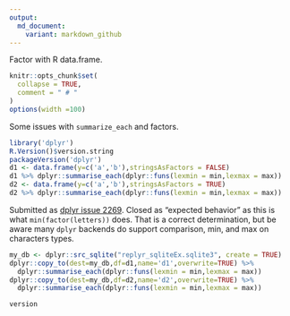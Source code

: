 ```yaml
---
output:
  md_document:
    variant: markdown_github
---
```


Factor with R data.frame.

<!-- Generated from .Rmd. Please edit that file -->

```r
knitr::opts_chunk$set(
  collapse = TRUE,
  comment = " # "
)
options(width =100)
```


Some issues with `summarize_each` and factors.


```r
library('dplyr')
R.Version()$version.string
packageVersion('dplyr')
d1 <- data.frame(y=c('a','b'),stringsAsFactors = FALSE)
d1 %>% dplyr::summarise_each(dplyr::funs(lexmin = min,lexmax = max))
d2 <- data.frame(y=c('a','b'),stringsAsFactors = TRUE)
d2 %>% dplyr::summarise_each(dplyr::funs(lexmin = min,lexmax = max))
```

Submitted as [dplyr issue 2269](https://github.com/hadley/dplyr/issues/2269).  Closed as "expected behavior" as this is what `min(factor(letters))` does.  That is a correct determination, but be aware many `dplyr` backends do support comparison, min, and max on characters types.

```r
my_db <- dplyr::src_sqlite("replyr_sqliteEx.sqlite3", create = TRUE)
dplyr::copy_to(dest=my_db,df=d1,name='d1',overwrite=TRUE) %>% 
  dplyr::summarise_each(dplyr::funs(lexmin = min,lexmax = max))
dplyr::copy_to(dest=my_db,df=d2,name='d2',overwrite=TRUE) %>% 
  dplyr::summarise_each(dplyr::funs(lexmin = min,lexmax = max))
```


```r
version
```

